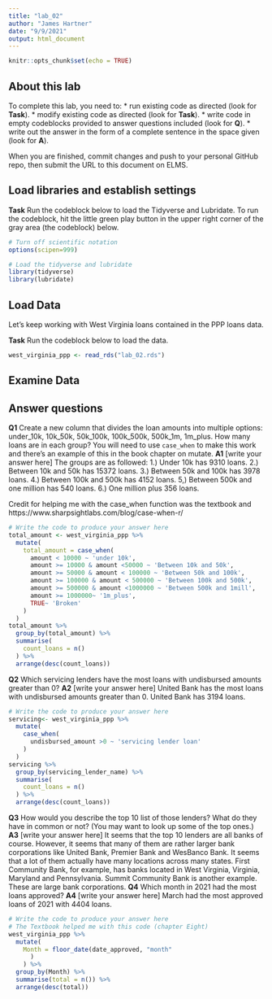 ```yaml
---
title: "lab_02"
author: "James Hartner"
date: "9/9/2021"
output: html_document
---
```


```r
knitr::opts_chunk$set(echo = TRUE)
```

## About this lab

To complete this lab, you need to:
* run existing code as directed (look for **Task**).
* modify existing code as directed (look for **Task**).
* write code in empty codeblocks provided to answer questions included (look for **Q**).
* write out the answer in the form of a complete sentence in the space given (look for **A**).

When you are finished, commit changes and push to your personal GitHub repo, then submit the URL to this document on ELMS.

## Load libraries and establish settings

**Task** Run the codeblock below to load the Tidyverse and Lubridate. To run the codeblock, hit the little green play button in the upper right corner of the gray area (the codeblock) below.

```r
# Turn off scientific notation
options(scipen=999)

# Load the tidyverse and lubridate
library(tidyverse)
library(lubridate)
```

## Load Data

Let's keep working with West Virginia loans contained in the PPP loans data.  

**Task** Run the codeblock below to load the data.

```r
west_virginia_ppp <- read_rds("lab_02.rds")
```

## Examine Data

## Answer questions

**Q1** Create a new column that divides the loan amounts into multiple options: under_10k, 10k_50k, 50k_100k, 100k_500k, 500k_1m, 1m_plus. How many loans are in each group? You will need to use `case_when` to make this work and there's an example of this in the book chapter on mutate.
**A1** [write your answer here]
The groups are as followed:
1.) Under 10k has 9310 loans.
2.) Between 10k and 50k has 15372 loans.
3.) Between 50k and 100k has 3978 loans.
4.) Between 100k and 500k has 4152 loans.
5,) Between 500k and one million has 540 loans.
6.) One million plus 356 loans. 

Credit for helping me with the case_when function was the textbook and https://www.sharpsightlabs.com/blog/case-when-r/

```r
# Write the code to produce your answer here
total_amount <- west_virginia_ppp %>%
  mutate(
    total_amount = case_when(
      amount < 10000 ~ 'under 10k', 
      amount >= 10000 & amount <50000 ~ 'Between 10k and 50k',
      amount >= 50000 & amount < 100000 ~ 'Between 50k and 100k',
      amount >= 100000 & amount < 500000 ~ 'Between 100k and 500k',
      amount >= 500000 & amount <1000000 ~ 'Between 500k and 1mill',
      amount >= 1000000~ '1m_plus',
      TRUE~ 'Broken'
    )
  )
total_amount %>%
  group_by(total_amount) %>%
  summarise(
    count_loans = n()
  ) %>%
  arrange(desc(count_loans))
```

**Q2** Which servicing lenders have the most loans with undisbursed amounts greater than 0?
**A2** [write your answer here]
United Bank has the most loans with undisbursed amounts greater than 0. United Bank has 3194 loans.
```r
# Write the code to produce your answer here
servicing<- west_virginia_ppp %>%
  mutate( 
    case_when(
      undisbursed_amount >0 ~ 'servicing lender loan'
    )
  )
servicing %>%
  group_by(servicing_lender_name) %>%
  summarise(
    count_loans = n()
  ) %>%
  arrange(desc(count_loans))
```

**Q3** How would you describe the top 10 list of those lenders? What do they have in common or not? (You may want to look up some of the top ones.)
**A3** [write your answer here]
It seems that the top 10 lenders are all banks of course. However, it seems that many of them are rather larger bank corporations like United Bank, Premier Bank and WesBanco Bank. It seems that a lot of them actually have many locations across many states. First Community Bank, for example, has banks located in West Virginia, Virginia, Maryland and Pennsylvania. Summit Community Bank is another example. These are large bank corporations. 
**Q4** Which month in 2021 had the most loans approved?
**A4** [write your answer here]
March had the most approved loans of 2021 with 4404 loans.
```r
# Write the code to produce your answer here
# The Textbook helped me with this code (chapter Eight)
west_virginia_ppp %>%
  mutate(
    Month = floor_date(date_approved, "month"
      )
    ) %>%
  group_by(Month) %>%
  summarise(total = n()) %>%
  arrange(desc(total))
```
